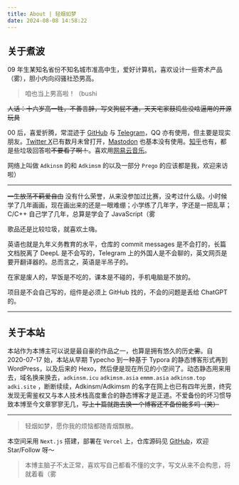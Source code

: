 ---
title: About | 轻烟如梦
date: 2024-08-08 14:58:22
---

## 关于煮波

09 年生某知名省份不知名城市准高中生，爱好计算机，喜欢设计一些寄术产品（雾），胆小内向闷骚社恐男高。

> 咱也当上男高啦！（bushi

~~人话：十六岁高一牲，不善言辞，写文狗屁不通，天天宅家鼓捣些没啥逼用的开源玩具~~

00 后，喜爱折腾，常混迹于 [GitHub](https://github.com/adkimsm) 与 [Telegram](https://t.me/adkimsm)，QQ 亦有使用，但主要是现实朋友。[Twitter X](https://twitter.com/adkimsm)已有数月未曾打开，[Mastodon](https://o3o.ca/@prego) 也基本没有使用。[知乎](https://www.zhihu.com/people/adkinsm)也有，都是些垃圾回答啦~~不要看了啊！~~。喜欢用[网易云音乐](https://music.163.com/#/user/home?id=3919658534)。

网络上叫做 `Adkinsm` 的和 `Adkimsm` 的以及一部分 `Prego` 的应该都是我，欢迎来访啦）

---

~~一生放荡不羁爱自由~~ 没有什么荣誉，从来没参加过比赛，没考过什么级。小时候学了几年画画，现在画出来的还是一眼难绷；小学练了几年字，字还是一把乱草；C/C++ 自己学了几年，总算是学会了 JavaScript（雾

歌品还是比较垃圾，就喜欢土嗨。

英语也就是九年义务教育的水平，仓库的 commit messages 是不会打的，长篇文档脱离了 DeepL 是不会写的，Telegram 上的外国人是不会聊的，英文网页是要开翻译器的。总而言之，英语是半吊子的。

在家是废人的，早饭是不吃的，课本是不碰的，手机电脑是不放的。

项目是不会自己写的，组件是必须上 GitHub 找的，不会的问题是丢给 ChatGPT 的。

---

## 关于本站

本站作为本博主可以说是最自豪的作品之一，也算是拥有悠久的历史~~雾~~。自 2020-07-17 始，本站从早期 Typecho 到一种基于 Typora 的静态博客形式再到 WordPress，以及后来的 Hexo，然后便是现在所见的小空间了。动态静态用来用去，域名换来换去，`adkinsm.icu` `adkimsm.asia` `emmm.asia` `adkinsm.top` `adki.site` ，断断续续，Adkinsm/Adkimsm 的名字在网上也已有四年光景，终究发现无需鉴权又与本人技术栈高度重合的静态博客才是正道。不爱备份的坏习惯导致本博至今文章寥寥无几，~~写上十篇就跑去换一个博客还不备份能多吗（笑）~~

---

> 轻烟如梦，愿你我的烦恼都随青烟飘散。

本空间采用 `Next.js` 搭建，部署在 `Vercel` 上，仓库源码见 [GitHub](https://github.com/adkinsmpage/www.adki.site)，欢迎 Star/Follow 呀～

> 本博主脑子不太正常，喜欢写自己都看不懂的文字，写文从来不会构思，将就着看（雾